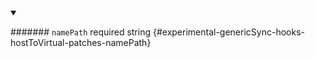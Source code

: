 
<details className="config-field" data-expandable="false" open>
<summary>

####### `namePath` <span className="config-field-required" data-required="false">required</span> <span className="config-field-type">string</span> <span className="config-field-default"></span> <span className="config-field-enum"></span> {#experimental-genericSync-hooks-hostToVirtual-patches-namePath}



</summary>



</details>
